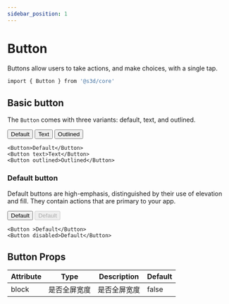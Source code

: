 ```yaml
---
sidebar_position: 1
---
```



# Button

Buttons allow users to take actions, and make choices, with a single tap.

```bash
import { Button } from '@s3d/core'
```

## Basic button

The `Button` comes with three variants: default, text, and outlined.

<App>

<Example>
  <Button>Default</Button> <Button text>Text</Button> <Button outlined>Outlined</Button>
</Example>

</App>

```tsx
<Button>Default</Button>
<Button text>Text</Button>
<Button outlined>Outlined</Button>
```

### Default button

Default buttons are high-emphasis, distinguished by their use of elevation and fill. They contain actions that are primary to your app.

<Example>
  <Button>Default</Button>
  <Button disabled>Default</Button>
</Example>

```tsx
<Button >Default</Button>
<Button disabled>Default</Button>
```

## Button Props

| Attribute | Type         | Description  | Default |
| --------- | ------------ | ------------ | ------- |
| block     | 是否全屏宽度 | 是否全屏宽度 | false   |
